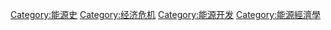 {{catmore|能源危机}}
{{Commonscat|Energy crises}}

[[Category:能源史|Category:能源史]]
[[Category:经济危机|Category:经济危机]]
[[Category:能源开发|Category:能源开发]]
[[Category:能源經濟學|Category:能源經濟學]]